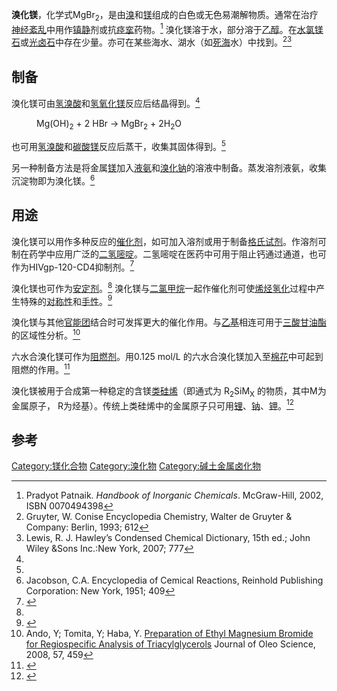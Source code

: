 {{chembox
| Name = 溴化镁
| Reference = <ref name="hand">
{{Cite book
| last = Lide
| first = David R.
| year = 1998
| title = Handbook of Chemistry and Physics
| edition = 87
| publication-place = Boca Raton, FL
| publisher = CRC Press
| isbn = 0849305942
| pages = 4–67
}}</ref>
| OtherNames =
| ImageFile=Cadmium-iodide-3D-balls.png
| ImageFile2 = Magnesium bromide hexahydrate.jpg
| Section1 = {{Chembox Identifiers
| CASNo = 7789-48-2
| CASNo_Ref = {{cascite}}
| CASNo_Comment = 无水
| CASNo2 = 13446-53-2
| CASNo2_Comment = 六水
| CASNo2_ref = 
| CASNo3 = 75198-45-7
| CASNo3_Comment = 十水
| CASNo3_ref = 
| PubChem = 522691
 }}
| Section2 = {{Chembox Properties
| Formula = MgBr<sub>2</sub> (无水)<br/>MgBr<sub>2</sub>·6H<sub>2</sub>O (六水)
| MolarMass = 184.113 g/mol (无水)<br/>292.204 g/mol (六水)
| Appearance = 无色晶体
| Density = 3.72 g/cm<sup>3</sup> (无水)<br/> 2.07 g/cm<sup>3</sup> (六水)
| Solubility = 102 g/100 mL (无水) <br> 316 g/100 mL (0 °C, 六水)
| MeltingPt = 711°C (无水)<br/> 172.4°C, 分解(六水)
| BoilingPt =
| SolubleOther = [[乙醇|乙醇]]: 6.9 g/100 mL (20 °C)
 }}
| Section3 = {{Chembox Structure
| Coordination = 八面
| CrystalStruct = [[菱形|菱形]], hP3, SpaceGroup = P-3m1, No. 164
| Dipole =
 }}
| Section4 = {{Chembox Thermochemistry
| DeltaHf = -524.3 kJ·mol<sup>-1</sup>
| DeltaHc =
| Entropy = 117.2 J·mol<sup>-1</sup>·K<sup>-1</sup>
| HeatCapacity =
}}
| Section7 = {{Chembox Hazards
| EUIndex = Not listed
 }}
| Section8 = {{Chembox Related
| OtherAnions = [[氟化镁|氟化镁]]、[[氯化镁|氯化镁]]、[[碘化镁|碘化镁]]
| OtherCations = [[溴化钙|溴化钙]]、[[溴化锶|溴化锶]]、[[溴化钡|溴化钡]]
 }}
}}
'''溴化镁'''，化学式MgBr<sub>2</sub>，是由[[溴|溴]]和[[镁|镁]]组成的白色或无色易潮解物质。通常在治疗[[神经紊乱|神经紊乱]]中用作[[镇静|镇静]]剂或抗[[痉挛|痉挛]]药物。<ref>Pradyot Patnaik. ''Handbook of Inorganic Chemicals''. McGraw-Hill, 2002, ISBN 0070494398</ref> 溴化镁溶于水，部分溶于[[乙醇|乙醇]]。在[[水氯镁石|水氯镁石]]或[[光卤石|光卤石]]中存在少量。亦可在某些海水、湖水（如[[死海|死海]]水）中找到。<ref name="ReferenceA">Gruyter, W. Conise Encyclopedia Chemistry, Walter de Gruyter & Company: Berlin, 1993; 612</ref><ref name=l>Lewis, R. J. Hawley’s Condensed Chemical Dictionary, 15th ed.; John Wiley &Sons Inc.:New York, 2007; 777</ref>

==制备==
溴化镁可由[[氢溴酸|氢溴酸]]和[[氢氧化镁|氢氧化镁]]反应后结晶得到。<ref name=l/>

:Mg(OH)<sub>2</sub> + 2 HBr → MgBr<sub>2</sub> + 2H<sub>2</sub>O

也可用[[氢溴酸|氢溴酸]]和[[碳酸镁|碳酸镁]]反应后蒸干，收集其固体得到。<ref name="ReferenceA"/>

另一种制备方法是将金属[[镁|镁]]加入[[液氨|液氨]]和[[溴化钠|溴化钠]]的溶液中制备。蒸发溶剂液氨，收集沉淀物即为溴化镁。<ref>Jacobson, C.A. Encyclopedia of Cemical Reactions, Reinhold Publishing Corporation: New York, 1951; 409</ref>

==用途==
溴化镁可以用作多种反应的[[催化剂|催化剂]]，如可加入溶剂或用于制备[[格氏试剂|格氏试剂]]。作溶剂可制在药学中应用广泛的[[二氢嘧啶|二氢嘧啶]]。二氢嘧啶在医药中可用于阻止钙通过通道，也可作为HIVgp-120-CD4抑制剂。<ref>{{cite journal|doi=10.1081/SCC-120027250|title=A Facile and Efficient One‐Pot Synthesis of Dihydropyrimidinones Catalyzed by Magnesium Bromide Under Solvent‐Free Conditions|year=2004|last1=Salehi|first1=Hojatollah|last2=Guo|first2=Qing‐Xiang|journal=Synthetic Communications|volume=34|pages=171 }}</ref> 

溴化镁也可作为[[安定剂|安定剂]]。<ref name="ReferenceA"/> 溴化镁与[[二氯甲烷|二氯甲烷]]一起作催化剂可使[[烯烃|烯烃]][[氢化|氢化]]过程中产生特殊的[[对称性|对称性]]和[[手性|手性]]。<ref>{{cite journal|doi=10.1021/ol020032m|title=Magnesium Bromide Mediated Highly Diastereoselective Heterogeneous Hydrogenation of Olefins|year=2002|last1=Bouzide|first1=Abderrahim|journal=Organic Letters|volume=4|pages=1347|pmid=11950359|issue=8}}</ref> 

溴化镁与其他[[官能团|官能团]]结合时可发挥更大的催化作用。与[[乙基|乙基]]相连可用于[[三酸甘油酯|三酸甘油酯]]的区域性分析。<ref>Ando, Y; Tomita, Y; Haba, Y. [http://www.jstage.jst.go.jp/article/jos/57/8/57_459/_article Preparation of Ethyl Magnesium Bromide for Regiospecific Analysis of Triacylglycerols] Journal of Oleo Science, 2008, 57, 459</ref> 

六水合溴化镁可作为[[阻燃剂|阻燃剂]]。用0.125 mol/L 的六水合溴化镁加入至[[棉花|棉花]]中可起到阻燃的作用。<ref>{{cite journal|doi=10.1007/s10973-007-8928-4|title=XRD characterization of the ashes from a burned cellulosic fabric impregnated with magnesium bromide hexahydrate as flame-retardant|year=2008|last1=Mostashari|first1=S. M.|last2=Fayyaz|first2=F.|journal=Journal of Thermal Analysis and Calorimetry|volume=92|pages=845}}</ref> 

溴化镁被用于合成第一种稳定的含镁[[类硅烯|类硅烯]]（即通式为 R<sub>2</sub>SiM<sub>X</sub> 的物质，其中M为金属原子， R为烃基）。传统上类硅烯中的金属原子只可用[[锂|锂]]、[[钠|钠]]、[[钾|钾]]。<ref>{{cite journal|doi=10.1021/om060589w|title=A Stable Magnesium Bromosilylenoid: Transmetalation of a Lithium Bromosilylenoid by Magnesium Bromide|year=2006|last1=Lim|first1=Young Mook|last2=Cho|first2=Hyeon Mo|last3=Lee|first3=Myong Euy|last4=Baeck|first4=Kyoung  Koo|journal=Organometallics|volume=25|pages=4960}}</ref>

==参考==
{{reflist}}

{{鎂化合物}}

[[Category:镁化合物|Category:镁化合物]]
[[Category:溴化物|Category:溴化物]]
[[Category:碱土金属卤化物|Category:碱土金属卤化物]]